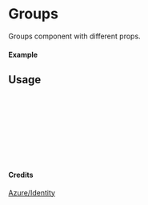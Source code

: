 
<Meta of={Groups} title="Azure/Identity/Groups" />

# Groups

Groups component with different props.

#### Example

<Canvas of={Groups.Primary} />

## Usage

```ts
import { Groups } from "yadl-ui";

const Example = () => {
  return (
      <Groups />
  );
};

export default Example;
```

#### Credits
[Azure/Identity](https://learn.microsoft.com/en-us/azure/architecture/icons/)
